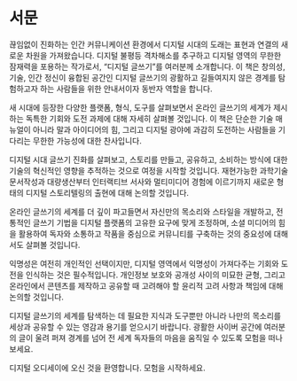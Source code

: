 # 서문 {.unnumbered}

끊임없이 진화하는 인간 커뮤니케이션 환경에서 디지털 시대의 도래는 표현과 연결의 새로운 차원을 가져왔습니다. 
디지털 불평등 격차해소를 추구하고 디지털 영역의 무한한 잠재력을 포용하는 작가로서, 
"디지털 글쓰기"를 여러분께 소개합니다. 이 책은 창의성, 기술, 인간 정신이 융합된 공간인 디지털 글쓰기의 광활하고 길들여지지 않은 경계를 탐험하고자 하는 사람들을 위한 안내서이자 동반자 역할을 합니다.

새 시대에 등장한 다양한 플랫폼, 형식, 도구를 살펴보면서 온라인 글쓰기의 세계가 제시하는 독특한 기회와 도전 과제에 대해 자세히 살펴볼 것입니다. 이 책은 단순한 기술 매뉴얼이 아니라 말과 아이디어의 힘, 그리고 디지털 광야에 과감히 도전하는 사람들을 기다리는 무한한 가능성에 대한 찬사입니다.

디지털 시대 글쓰기 진화를 살펴보고, 스토리를 만들고, 공유하고, 소비하는 방식에 대한 기술의 혁신적인 영향을 추적하는 것으로 여정을 시작할 것입니다. 재현가능한 과학기술 문서작성과 대량생산부터 인터랙티브 서사와 멀티미디어 경험에 이르기까지 새로운 형태의 디지털 스토리텔링의 출현에 대해 논의할 것입니다.

온라인 글쓰기의 세계를 더 깊이 파고들면서 자신만의 목소리와 스타일을 개발하고, 전통적인 글쓰기 기법을 디지털 플랫폼의 고유한 요구에 맞게 조정하며, 소셜 미디어의 힘을 활용하여 독자와 소통하고 작품을 중심으로 커뮤니티를 구축하는 것의 중요성에 대해서도 살펴볼 것입니다.

익명성은 여전히 개인적인 선택이지만, 디지털 영역에서 익명성이 가져다주는 기회와 도전을 인식하는 것은 필수적입니다. 개인정보 보호와 공개성 사이의 미묘한 균형, 그리고 온라인에서 콘텐츠를 제작하고 공유할 때 고려해야 할 윤리적 고려 사항과 책임에 대해 논의할 것입니다.

디지털 글쓰기의 세계를 탐색하는 데 필요한 지식과 도구뿐만 아니라 나만의 목소리를 세상과 공유할 수 있는 영감과 용기를 얻으시기 바랍니다. 광활한 사이버 공간에 여러분의 글이 울려 퍼져 경계를 넘어 전 세계 독자들의 마음을 움직일 수 있도록 모험을 떠나보세요.

디지털 오디세이에 오신 것을 환영합니다. 모험을 시작하세요.

